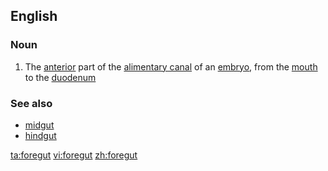 ==English==

===Noun===
{{wikipedia}}
{{en-noun}}

#{{anatomy}} The [[anterior]] part of the [[alimentary canal]] of an [[embryo]], from the [[mouth]] to the [[duodenum]]

===See also===
*[[midgut]]
*[[hindgut]]

[[ta:foregut]]
[[vi:foregut]]
[[zh:foregut]]
